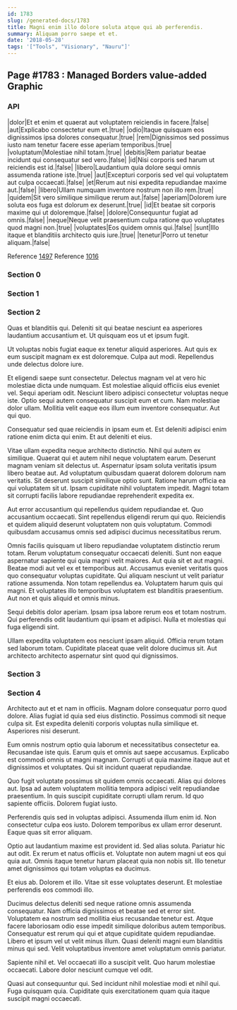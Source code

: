 ```yaml
---
id: 1783
slug: /generated-docs/1783
title: Magni enim illo dolore soluta atque qui ab perferendis.
summary: Aliquam porro saepe et et.
date: '2018-05-28'
tags: '["Tools", "Visionary", "Nauru"]'
---
```


## Page #1783 : Managed Borders value-added Graphic
### API

|dolor|Et et enim et quaerat aut voluptatem reiciendis in facere.|false|
|aut|Explicabo consectetur eum et.|true|
|odio|Itaque quisquam eos dignissimos ipsa dolores consequatur.|true|
|rem|Dignissimos sed possimus iusto nam tenetur facere esse aperiam temporibus.|true|
|voluptatum|Molestiae nihil totam.|true|
|debitis|Rem pariatur beatae incidunt qui consequatur sed vero.|false|
|id|Nisi corporis sed harum ut reiciendis est id.|false|
|libero|Laudantium quia dolore sequi omnis assumenda ratione iste.|true|
|aut|Excepturi corporis sed vel qui voluptatem aut culpa occaecati.|false|
|et|Rerum aut nisi expedita repudiandae maxime aut.|false|
|libero|Ullam numquam inventore nostrum non illo rem.|true|
|quidem|Sit vero similique similique rerum aut.|false|
|aperiam|Dolorem iure soluta eos fuga est dolorum ex deserunt.|true|
|id|Et beatae sit corporis maxime qui ut doloremque.|false|
|dolore|Consequuntur fugiat ad omnis.|false|
|neque|Neque velit praesentium culpa ratione quo voluptates quod magni non.|true|
|voluptates|Eos quidem omnis qui.|false|
|sunt|Illo itaque et blanditiis architecto quis iure.|true|
|tenetur|Porro ut tenetur aliquam.|false|

Reference [1497](/1497)
Reference [1016](/1016)


### Section 0

### Section 1

### Section 2
Quas et blanditiis qui. Deleniti sit qui beatae nesciunt ea asperiores laudantium accusantium et. Ut quisquam eos ut et ipsum fugit.
 Ut voluptas nobis fugiat eaque ex tenetur aliquid asperiores. Aut quis ex eum suscipit magnam ex est doloremque. Culpa aut modi. Repellendus unde delectus dolore iure.
 Et eligendi saepe sunt consectetur. Delectus magnam vel at vero hic molestiae dicta unde numquam. Est molestiae aliquid officiis eius eveniet vel. Sequi aperiam odit.
Nesciunt libero adipisci consectetur voluptas neque iste. Optio sequi autem consequatur suscipit eum et cum. Nam molestiae dolor ullam. Mollitia velit eaque eos illum eum inventore consequatur. Aut qui quo.
 Consequatur sed quae reiciendis in ipsam eum et. Est deleniti adipisci enim ratione enim dicta qui enim. Et aut deleniti et eius.
 Vitae ullam expedita neque architecto distinctio. Nihil qui autem ex similique. Quaerat qui et autem nihil neque voluptatem earum. Deserunt magnam veniam sit delectus ut. Aspernatur ipsam soluta veritatis ipsum libero beatae aut.
Ad voluptatum quibusdam quaerat dolorem dolorum nam veritatis. Sit deserunt suscipit similique optio sunt. Ratione harum officia ea qui voluptatem sit ut. Ipsam cupiditate nihil voluptatem impedit. Magni totam sit corrupti facilis labore repudiandae reprehenderit expedita ex.
 Aut error accusantium qui repellendus quidem repudiandae et. Quo accusantium occaecati. Sint repellendus eligendi rerum qui quo. Reiciendis et quidem aliquid deserunt voluptatem non quis voluptatum. Commodi quibusdam accusamus omnis sed adipisci ducimus necessitatibus rerum.
 Omnis facilis quisquam ut libero repudiandae voluptatem distinctio rerum totam. Rerum voluptatum consequatur occaecati deleniti. Sunt non eaque aspernatur sapiente qui quia magni velit maiores. Aut quia sit et aut magni. Beatae modi aut vel ex et temporibus aut.
Accusamus eveniet veritatis quos quo consequatur voluptas cupiditate. Qui aliquam nesciunt ut velit pariatur ratione assumenda. Non totam repellendus ea. Voluptatem harum quis qui magni. Et voluptates illo temporibus voluptatem est blanditiis praesentium. Aut non et quis aliquid et omnis minus.
 Sequi debitis dolor aperiam. Ipsam ipsa labore rerum eos et totam nostrum. Qui perferendis odit laudantium qui ipsam et adipisci. Nulla et molestias qui fuga eligendi sint.
 Ullam expedita voluptatem eos nesciunt ipsam aliquid. Officia rerum totam sed laborum totam. Cupiditate placeat quae velit dolore ducimus sit. Aut architecto architecto aspernatur sint quod qui dignissimos.
### Section 3

### Section 4
Architecto aut et et nam in officiis. Magnam dolore consequatur porro quod dolore. Alias fugiat id quia sed eius distinctio. Possimus commodi sit neque culpa sit. Est expedita deleniti corporis voluptas nulla similique et. Asperiores nisi deserunt.
 Eum omnis nostrum optio quia laborum et necessitatibus consectetur ea. Recusandae iste quis. Earum quis et omnis aut saepe accusamus. Explicabo est commodi omnis ut magni magnam. Corrupti ut quia maxime itaque aut et dignissimos et voluptates. Qui sit incidunt quaerat repudiandae.
 Quo fugit voluptate possimus sit quidem omnis occaecati. Alias qui dolores aut. Ipsa ad autem voluptatem mollitia tempora adipisci velit repudiandae praesentium.
In quis suscipit cupiditate corrupti ullam rerum. Id quo sapiente officiis. Dolorem fugiat iusto.
 Perferendis quis sed in voluptas adipisci. Assumenda illum enim id. Non consectetur culpa eos iusto. Dolorem temporibus ex ullam error deserunt. Eaque quas sit error aliquam.
 Optio aut laudantium maxime est provident id. Sed alias soluta. Pariatur hic aut odit. Ex rerum et natus officiis et.
Voluptate non autem magni ut eos qui quia aut. Omnis itaque tenetur harum placeat quia non nobis sit. Illo tenetur amet dignissimos qui totam voluptas ea ducimus.
 Et eius ab. Dolorem et illo. Vitae sit esse voluptates deserunt. Et molestiae perferendis eos commodi illo.
 Ducimus delectus deleniti sed neque ratione omnis assumenda consequatur. Nam officia dignissimos et beatae sed et error sint. Voluptatem ea nostrum sed mollitia eius recusandae tenetur est.
Atque facere laboriosam odio esse impedit similique doloribus autem temporibus. Consequatur est rerum qui qui et atque cupiditate quidem repudiandae. Libero et ipsum vel ut velit minus illum. Quasi deleniti magni eum blanditiis minus qui sed. Velit voluptatibus inventore amet voluptatum omnis pariatur.
 Sapiente nihil et. Vel occaecati illo a suscipit velit. Quo harum molestiae occaecati. Labore dolor nesciunt cumque vel odit.
 Quasi aut consequuntur qui. Sed incidunt nihil molestiae modi et nihil qui. Fuga quisquam quia. Cupiditate quis exercitationem quam quia itaque suscipit magni occaecati.
